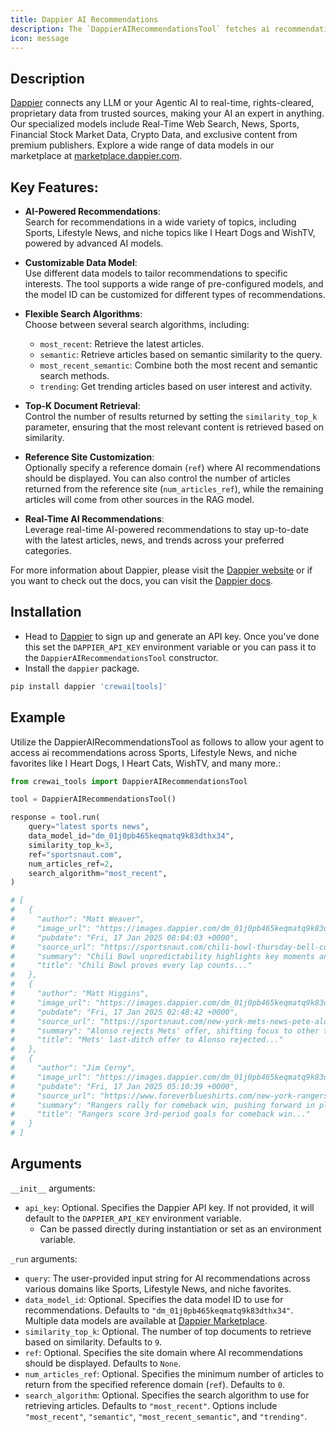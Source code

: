 ```yaml
---
title: Dappier AI Recommendations
description: The `DappierAIRecommendationsTool` fetches ai recommendations accross Sports and Lifestyle News to niche favorites like I Heart Dogs, I Heart Cats, WishTV and many more.
icon: message
---
```


## Description

[Dappier](https://dappier.com) connects any LLM or your Agentic AI to real-time, rights-cleared, proprietary data from trusted sources, making your AI an expert in anything. Our specialized models include Real-Time Web Search, News, Sports, Financial Stock Market Data, Crypto Data, and exclusive content from premium publishers. Explore a wide range of data models in our marketplace at [marketplace.dappier.com](https://marketplace.dappier.com).

## Key Features:

- **AI-Powered Recommendations**:  
  Search for recommendations in a wide variety of topics, including Sports, Lifestyle News, and niche topics like I Heart Dogs and WishTV, powered by advanced AI models.

- **Customizable Data Model**:  
  Use different data models to tailor recommendations to specific interests. The tool supports a wide range of pre-configured models, and the model ID can be customized for different types of recommendations.

- **Flexible Search Algorithms**:  
  Choose between several search algorithms, including:

  - `most_recent`: Retrieve the latest articles.
  - `semantic`: Retrieve articles based on semantic similarity to the query.
  - `most_recent_semantic`: Combine both the most recent and semantic search methods.
  - `trending`: Get trending articles based on user interest and activity.

- **Top-K Document Retrieval**:  
  Control the number of results returned by setting the `similarity_top_k` parameter, ensuring that the most relevant content is retrieved based on similarity.

- **Reference Site Customization**:  
  Optionally specify a reference domain (`ref`) where AI recommendations should be displayed. You can also control the number of articles returned from the reference site (`num_articles_ref`), while the remaining articles will come from other sources in the RAG model.

- **Real-Time AI Recommendations**:  
  Leverage real-time AI-powered recommendations to stay up-to-date with the latest articles, news, and trends across your preferred categories.

For more information about Dappier, please visit the [Dappier website](https://dappier.com) or if you want to check out the docs, you can visit the [Dappier docs](https://docs.dappier.com).

## Installation

- Head to [Dappier](https://platform.dappier.com/profile/api-keys) to sign up and generate an API key. Once you've done this set the `DAPPIER_API_KEY` environment variable or you can pass it to the `DappierAIRecommendationsTool` constructor.
- Install the `dappier` package.

```bash
pip install dappier 'crewai[tools]'
```

## Example

Utilize the DappierAIRecommendationsTool as follows to allow your agent to access ai recommendations across Sports, Lifestyle News, and niche favorites like I Heart Dogs, I Heart Cats, WishTV, and many more.:

```python Code
from crewai_tools import DappierAIRecommendationsTool

tool = DappierAIRecommendationsTool()

response = tool.run(
    query="latest sports news",
    data_model_id="dm_01j0pb465keqmatq9k83dthx34",
    similarity_top_k=3,
    ref="sportsnaut.com",
    num_articles_ref=2,
    search_algorithm="most_recent",
)

# [
#   {
#     "author": "Matt Weaver",
#     "image_url": "https://images.dappier.com/dm_01j0pb465keqmatq9k83dthx34/Screenshot_20250117_021643_Gallery_.jpg?width=428&height=321",
#     "pubdate": "Fri, 17 Jan 2025 08:04:03 +0000",
#     "source_url": "https://sportsnaut.com/chili-bowl-thursday-bell-column/",
#     "summary": "Chili Bowl unpredictability highlights key moments and drivers' challenges...",
#     "title": "Chili Bowl proves every lap counts..."
#   },
#   {
#     "author": "Matt Higgins",
#     "image_url": "https://images.dappier.com/dm_01j0pb465keqmatq9k83dthx34/Pete-Alonso-24524027_.jpg?width=428&height=321",
#     "pubdate": "Fri, 17 Jan 2025 02:48:42 +0000",
#     "source_url": "https://sportsnaut.com/new-york-mets-news-pete-alonso-rejected-last-ditch-contract-offer/",
#     "summary": "Alonso rejects Mets' offer, shifting focus to other teams and possible trade for Guerrero Jr....",
#     "title": "Mets' last-ditch offer to Alonso rejected..."
#   },
#   {
#     "author": "Jim Cerny",
#     "image_url": "https://images.dappier.com/dm_01j0pb465keqmatq9k83dthx34/NHL-New-York-Rangers-at-Utah-25204492_.jpg?width=428&height=321",
#     "pubdate": "Fri, 17 Jan 2025 05:10:39 +0000",
#     "source_url": "https://www.foreverblueshirts.com/new-york-rangers-news/stirring-5-3-comeback-win-utah-close-road-trip/",
#     "summary": "Rangers rally for comeback win, pushing forward in playoff race...",
#     "title": "Rangers score 3rd-period goals for comeback win..."
#   }
# ]

```

## Arguments

`__init__` arguments:

- `api_key`: Optional. Specifies the Dappier API key. If not provided, it will default to the `DAPPIER_API_KEY` environment variable.
  - Can be passed directly during instantiation or set as an environment variable.

`_run` arguments:

- `query`: The user-provided input string for AI recommendations across various domains like Sports, Lifestyle News, and niche favorites.
- `data_model_id`: Optional. Specifies the data model ID to use for recommendations. Defaults to `"dm_01j0pb465keqmatq9k83dthx34"`. Multiple data models are available at [Dappier Marketplace](https://marketplace.dappier.com/marketplace).
- `similarity_top_k`: Optional. The number of top documents to retrieve based on similarity. Defaults to `9`.
- `ref`: Optional. Specifies the site domain where AI recommendations should be displayed. Defaults to `None`.
- `num_articles_ref`: Optional. Specifies the minimum number of articles to return from the specified reference domain (`ref`). Defaults to `0`.
- `search_algorithm`: Optional. Specifies the search algorithm to use for retrieving articles. Defaults to `"most_recent"`. Options include `"most_recent"`, `"semantic"`, `"most_recent_semantic"`, and `"trending"`.
